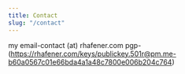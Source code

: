 ```yaml
---
title: Contact
slug: "/contact"
---
```


my email-contact (at) rhafener.com
pgp-(https://rhafener.com/keys/publickey.501r@pm.me-b60a0567c01e66bda4a1a48c7800e006b204c764)
